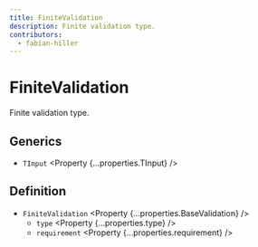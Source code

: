 ```yaml
---
title: FiniteValidation
description: Finite validation type.
contributors:
  - fabian-hiller
---
```



# FiniteValidation

Finite validation type.

## Generics

- `TInput` <Property {...properties.TInput} />

## Definition

- `FiniteValidation` <Property {...properties.BaseValidation} />
  - `type` <Property {...properties.type} />
  - `requirement` <Property {...properties.requirement} />
